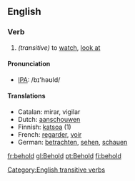 ==English==
===Verb===
{{irregverb|'''to behold'''|'''[[beholds]]'''|'''[[beheld]]'''|'''[[beheld]]'''|'''[[beholding]]'''}}
#''(transitive)'' to [[watch]], [[look at]]

==== Pronunciation ====
*[[w:IPA|IPA]]: /bɪ'həʊld/

==== Translations ====
{{top}}
*Catalan: mirar, vigilar
*Dutch: [[aanschouwen]]
*Finnish: [[katsoa]] (1)
*French: [[regarder]], [[voir]]
*German: [[betrachten]], [[sehen]], [[schauen]]
{{mid}}
{{bottom}}

[[Category:English transitive verbs]]

[[fr:behold]]
[[gl:Behold]]
[[pt:Behold]]
[[fi:behold]]